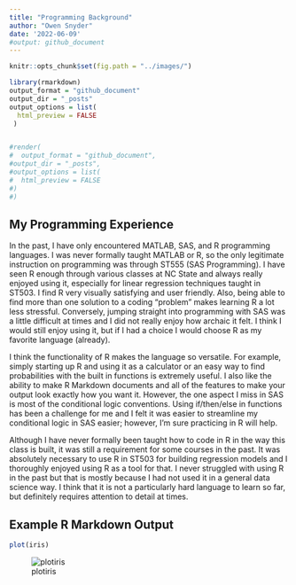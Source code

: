 ```yaml
---
title: "Programming Background"
author: "Owen Snyder"
date: '2022-06-09'
#output: github_document
---
```


```r
knitr::opts_chunk$set(fig.path = "../images/")

```

```r
library(rmarkdown)
output_format = "github_document"
output_dir = "_posts"
output_options = list(
  html_preview = FALSE
 )


#render(
#  output_format = "github_document",
#output_dir = "_posts",
#output_options = list(
#  html_preview = FALSE
#)
#)

```


## My Programming Experience

In the past, I have only encountered MATLAB, SAS, and R programming languages. I was never formally taught MATLAB or R, so the only legitimate instruction on programming was through ST555 (SAS Programming). I have seen R enough through various classes at NC State and always really enjoyed using it, especially for linear regression techniques taught in ST503. I find R very visually satisfying and user friendly. Also, being able to find more than one solution to a coding "problem" makes learning R a lot less stressful. Conversely, jumping straight into programming with SAS was a little difficult at times and I did not really enjoy how archaic it felt. I think I would still enjoy using it, but if I had a choice I would choose R as my favorite language (already). 

I think the functionality of R makes the language so versatile. For example, simply starting up R and using it as a calculator or an easy way to find probabilities with the built in functions is extremely useful. I also like the ability to make R Markdown documents and all of the features to make your output look exactly how you want it. However, the one aspect I miss in SAS is most of the conditional logic conventions. Using if/then/else in functions has been a challenge for me and I felt it was easier to streamline my conditional logic in SAS easier; however, I'm sure practicing in R will help.

Although I have never formally been taught how to code in R in the way this class is built, it was still a requirement for some courses in the past. It was absolutely necessary to use R in ST503 for building regression models and I thoroughly enjoyed using R as a tool for that. I never struggled with using R in the past but that is mostly because I had not used it in a general data science way. I think that it is not a particularly hard language to learn so far, but definitely requires attention to detail at times.


## Example R Markdown Output
```r
plot(iris)

```

![plotiris](/Users/owensnyder/Desktop/st558data/plotiris)